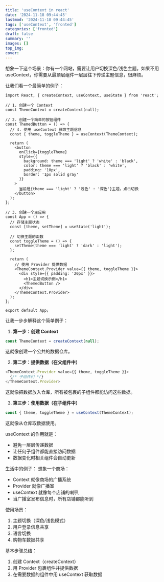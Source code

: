 ```yaml
---
title: 'useContext in react'
date: '2024-11-18 09:44:45'
lastmod: '2024-11-18 09:44:45'
tags: ['useContext', 'fronted']
categories: ['fronted']
draft: false
summary: ''
images: []
top_img: 
cover: 
---
```


想象一下这个场景：你有一个网站，需要让用户切换深色/浅色主题。如果不用 useContext，你需要从最顶层组件一层层往下传递主题信息，很麻烦。

让我们看一个最简单的例子：

```tsx
import React, { createContext, useContext, useState } from 'react';

// 1. 创建一个 Context
const ThemeContext = createContext(null);

// 2. 创建一个简单的按钮组件
const ThemedButton = () => {
  // 4. 使用 useContext 获取主题信息
  const { theme, toggleTheme } = useContext(ThemeContext);
  
  return (
    <button
      onClick={toggleTheme}
      style={{
        background: theme === 'light' ? 'white' : 'black',
        color: theme === 'light' ? 'black' : 'white',
        padding: '10px',
        border: '1px solid gray'
      }}
    >
      当前是{theme === 'light' ? '浅色' : '深色'}主题，点击切换
    </button>
  );
};

// 3. 创建一个主应用
const App = () => {
  // 存储主题状态
  const [theme, setTheme] = useState('light');
  
  // 切换主题的函数
  const toggleTheme = () => {
    setTheme(theme === 'light' ? 'dark' : 'light');
  };

  return (
    // 使用 Provider 提供数据
    <ThemeContext.Provider value={{ theme, toggleTheme }}>
      <div style={{ padding: '20px' }}>
        <h1>主题切换示例</h1>
        <ThemedButton />
      </div>
    </ThemeContext.Provider>
  );
};

export default App;

```

让我一步步解释这个简单例子：

1. **第一步：创建 Context**
```javascript
const ThemeContext = createContext(null);
```
这就像创建一个公共的数据仓库。

2. **第二步：提供数据（在父组件中）**
```javascript
<ThemeContext.Provider value={{ theme, toggleTheme }}>
  {/* 子组件们 */}
</ThemeContext.Provider>
```
这就像把数据放入仓库，所有被包裹的子组件都能访问这些数据。

3. **第三步：使用数据（在子组件中）**
```javascript
const { theme, toggleTheme } = useContext(ThemeContext);
```
这就像从仓库取数据使用。

useContext 的作用就是：
- 避免一层层传递数据
- 让任何子组件都能直接访问数据
- 数据变化时相关组件会自动更新

生活中的例子：
想象一个商场：
- Context 就像商场的广播系统
- Provider 就像广播室
- useContext 就像每个店铺的喇叭
- 当广播室发布信息时，所有店铺都能听到

使用场景：
1. 主题切换（深色/浅色模式）
2. 用户登录信息共享
3. 语言切换
4. 购物车数据共享

基本步骤总结：
1. 创建 Context（createContext）
2. 用 Provider 包裹组件并提供数据
3. 在需要数据的组件中用 useContext 获取数据
